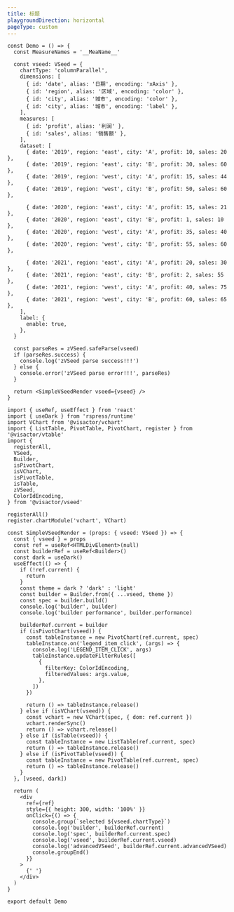 ```yaml
---
title: 标题
playgroundDirection: horizontal
pageType: custom
---
```


```tsx
const Demo = () => {
  const MeasureNames = '__MeaName__'

  const vseed: VSeed = {
    chartType: 'columnParallel',
    dimensions: [
      { id: 'date', alias: '日期', encoding: 'xAxis' },
      { id: 'region', alias: '区域', encoding: 'color' },
      { id: 'city', alias: '城市', encoding: 'color' },
      { id: 'city', alias: '城市', encoding: 'label' },
    ],
    measures: [
      { id: 'profit', alias: '利润' },
      { id: 'sales', alias: '销售额' },
    ],
    dataset: [
      { date: '2019', region: 'east', city: 'A', profit: 10, sales: 20 },
      { date: '2019', region: 'east', city: 'B', profit: 30, sales: 60 },
      { date: '2019', region: 'west', city: 'A', profit: 15, sales: 44 },
      { date: '2019', region: 'west', city: 'B', profit: 50, sales: 60 },

      { date: '2020', region: 'east', city: 'A', profit: 15, sales: 21 },
      { date: '2020', region: 'east', city: 'B', profit: 1, sales: 10 },
      { date: '2020', region: 'west', city: 'A', profit: 35, sales: 40 },
      { date: '2020', region: 'west', city: 'B', profit: 55, sales: 60 },

      { date: '2021', region: 'east', city: 'A', profit: 20, sales: 30 },
      { date: '2021', region: 'east', city: 'B', profit: 2, sales: 55 },
      { date: '2021', region: 'west', city: 'A', profit: 40, sales: 75 },
      { date: '2021', region: 'west', city: 'B', profit: 60, sales: 65 },
    ],
    label: {
      enable: true,
    },
  }

  const parseRes = zVSeed.safeParse(vseed)
  if (parseRes.success) {
    console.log('zVSeed parse success!!!')
  } else {
    console.error('zVSeed parse error!!!', parseRes)
  }

  return <SimpleVSeedRender vseed={vseed} />
}

import { useRef, useEffect } from 'react'
import { useDark } from 'rspress/runtime'
import VChart from '@visactor/vchart'
import { ListTable, PivotTable, PivotChart, register } from '@visactor/vtable'
import {
  registerAll,
  VSeed,
  Builder,
  isPivotChart,
  isVChart,
  isPivotTable,
  isTable,
  zVSeed,
  ColorIdEncoding,
} from '@visactor/vseed'

registerAll()
register.chartModule('vchart', VChart)

const SimpleVSeedRender = (props: { vseed: VSeed }) => {
  const { vseed } = props
  const ref = useRef<HTMLDivElement>(null)
  const builderRef = useRef<Builder>()
  const dark = useDark()
  useEffect(() => {
    if (!ref.current) {
      return
    }
    const theme = dark ? 'dark' : 'light'
    const builder = Builder.from({ ...vseed, theme })
    const spec = builder.build()
    console.log('builder', builder)
    console.log('builder performance', builder.performance)

    builderRef.current = builder
    if (isPivotChart(vseed)) {
      const tableInstance = new PivotChart(ref.current, spec)
      tableInstance.on('legend_item_click', (args) => {
        console.log('LEGEND_ITEM_CLICK', args)
        tableInstance.updateFilterRules([
          {
            filterKey: ColorIdEncoding,
            filteredValues: args.value,
          },
        ])
      })

      return () => tableInstance.release()
    } else if (isVChart(vseed)) {
      const vchart = new VChart(spec, { dom: ref.current })
      vchart.renderSync()
      return () => vchart.release()
    } else if (isTable(vseed)) {
      const tableInstance = new ListTable(ref.current, spec)
      return () => tableInstance.release()
    } else if (isPivotTable(vseed)) {
      const tableInstance = new PivotTable(ref.current, spec)
      return () => tableInstance.release()
    }
  }, [vseed, dark])

  return (
    <div
      ref={ref}
      style={{ height: 300, width: '100%' }}
      onClick={() => {
        console.group(`selected ${vseed.chartType}`)
        console.log('builder', builderRef.current)
        console.log('spec', builderRef.current.spec)
        console.log('vseed', builderRef.current.vseed)
        console.log('advancedVSeed', builderRef.current.advancedVSeed)
        console.groupEnd()
      }}
    >
      {' '}
    </div>
  )
}

export default Demo
```
